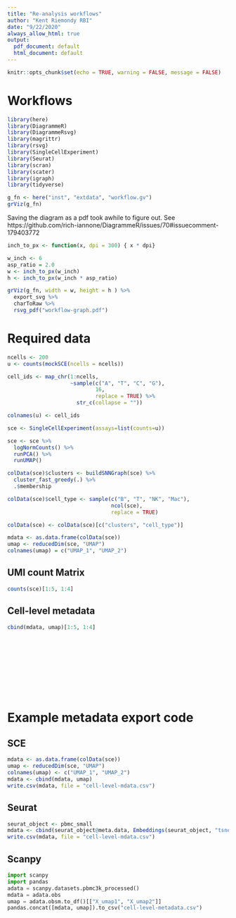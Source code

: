 ```yaml
---
title: "Re-analysis workflows"
author: "Kent Riemondy RBI"
date: "9/22/2020"
always_allow_html: true
output:
  pdf_document: default
  html_document: default
---
```


```r
knitr::opts_chunk$set(echo = TRUE, warning = FALSE, message = FALSE)
```

# Workflows

```r
library(here)
library(DiagrammeR)
library(DiagrammeRsvg)
library(magrittr)
library(rsvg)
library(SingleCellExperiment)
library(Seurat)
library(scran)
library(scater)
library(igraph)
library(tidyverse)
```

```r
g_fn <- here("inst", "extdata", "workflow.gv")
grViz(g_fn)
```


Saving the diagram as a pdf took awhile to figure out. See https://github.com/rich-iannone/DiagrammeR/issues/70#issuecomment-179403772 


```r
inch_to_px <- function(x, dpi = 300) { x * dpi}

w_inch <- 6
asp_ratio = 2.0
w <- inch_to_px(w_inch)
h <- inch_to_px(w_inch * asp_ratio)

grViz(g_fn, width = w, height = h ) %>% 
  export_svg %>% 
  charToRaw %>% 
  rsvg_pdf("workflow-graph.pdf")
```


# Required data

```r
ncells <- 200
u <- counts(mockSCE(ncells = ncells))

cell_ids <- map_chr(1:ncells, 
                    ~sample(c("A", "T", "C", "G"), 
                            16,
                            replace = TRUE) %>% 
                      str_c(collapse = ""))

colnames(u) <- cell_ids

sce <- SingleCellExperiment(assays=list(counts=u))

sce <- sce %>% 
  logNormCounts() %>% 
  runPCA() %>% 
  runUMAP()

colData(sce)$clusters <- buildSNNGraph(sce) %>% 
  cluster_fast_greedy(.) %>% 
  .$membership

colData(sce)$cell_type <- sample(c("B", "T", "NK", "Mac"), 
                                 ncol(sce),
                                 replace = TRUE)

colData(sce) <- colData(sce)[c("clusters", "cell_type")]

mdata <- as.data.frame(colData(sce))
umap <- reducedDim(sce, "UMAP")
colnames(umap) = c("UMAP_1", "UMAP_2")
```

## UMI count Matrix

```r
counts(sce)[1:5, 1:4]
```

## Cell-level metadata
```r
cbind(mdata, umap)[1:5, 1:4]
```
<br>

<br>
<br>



<br>

<br> 
\newpage


# Example metadata export code

## SCE

```r
mdata <- as.data.frame(colData(sce))
umap <- reducedDim(sce, "UMAP")
colnames(umap) <- c("UMAP_1", "UMAP_2")
mdata <- cbind(mdata, umap)
write.csv(mdata, file = "cell-level-mdata.csv")
```

## Seurat

```r
seurat_object <- pbmc_small 
mdata <- cbind(seurat_object@meta.data, Embeddings(seurat_object, "tsne"))
write.csv(mdata, file = "cell-level-mdata.csv")
```

## Scanpy


```python
import scanpy
import pandas
adata = scanpy.datasets.pbmc3k_processed()
mdata = adata.obs
umap = adata.obsm.to_df()[["X_umap1", "X_umap2"]]
pandas.concat([mdata, umap]).to_csv("cell-level-metadata.csv")
```
